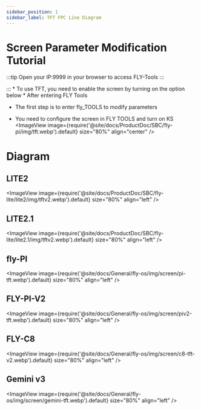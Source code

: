 ```yaml
---
sidebar_position: 1
sidebar_label: TFT FPC Line Diagram
---
```



# Screen Parameter Modification Tutorial
:::tip
Open your IP:9999 in your browser to access FLY-Tools
:::

:::
    * To use TFT, you need to enable the screen by turning on the option below
    * After entering FLY Tools
* The first step is to enter fly_TOOLS to modify parameters

* You need to configure the screen in FLY TOOLS and turn on KS
<ImageView image={require('@site/docs/ProductDoc/SBC/fly-pi/img/tft.webp').default} size="80%" align="center" />

# Diagram
## LITE2
<ImageView image={require('@site/docs/ProductDoc/SBC/fly-lite/lite2/img/tftv2.webp').default} size="80%" align="left" />

## LITE2.1
<ImageView image={require('@site/docs/ProductDoc/SBC/fly-lite/lite2.1/img/tftv2.webp').default} size="80%" align="left" />

## fly-PI
<ImageView image={require('@site/docs/General/fly-os/img/screen/pi-tft.webp').default} size="80%" align="left" />

## FLY-PI-V2
<ImageView image={require('@site/docs/General/fly-os/img/screen/piv2-tft.webp').default} size="80%" align="left" />

## FLY-C8
<ImageView image={require('@site/docs/General/fly-os/img/screen/c8-tft-v2.webp').default} size="80%" align="left" />

## Gemini v3
<ImageView image={require('@site/docs/General/fly-os/img/screen/gemini-tft.webp').default} size="80%" align="left" />